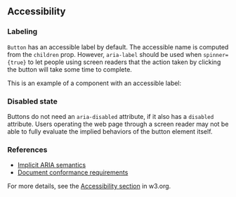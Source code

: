 
<Meta of={AccessibilityStories} />

## Accessibility

### Labeling

`Button` has an accessible label by default. The accessible name is computed from
the `children` prop. However, `aria-label` should be used when `spinner={true}`
to let people using screen readers that the action taken by clicking the button
will take some time to complete.

This is an example of a component with an accessible label:

<Canvas of={AccessibilityStories.Labeling} />

### Disabled state

Buttons do not need an `aria-disabled` attribute, if it also has a `disabled`
attribute. Users operating the web page through a screen reader may not be able
to fully evaluate the implied behaviors of the button element itself.

<Canvas of={AccessibilityStories.DisabledState} />

### References

* [Implicit ARIA semantics](https://www.w3.org/TR/wai-aria-1.1/#implicit_semantics)
* [Document conformance requirements](https://www.w3.org/TR/html-aria/#document-conformance-requirements-for-use-of-aria-attributes-in-html)

For more details, see the [Accessibility section](https://www.w3.org/TR/wai-aria-practices-1.1/#button) in w3.org.
